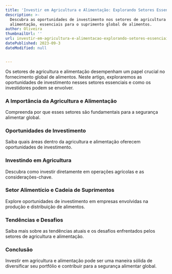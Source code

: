 ```yaml
---
title: 'Investir em Agricultura e Alimentação: Explorando Setores Essenciais'
description: >-
  Descubra as oportunidades de investimento nos setores de agricultura e
  alimentação, essenciais para o suprimento global de alimentos.
author: Oliveira
thumbnailUrl: ''
url: investir-em-agricultura-e-alimentacao-explorando-setores-essenciais
datePublished: 2023-09-3
dateModified: null


---
```


Os setores de agricultura e alimentação desempenham um papel crucial no fornecimento global de alimentos. Neste artigo, exploraremos as oportunidades de investimento nesses setores essenciais e como os investidores podem se envolver.

### A Importância da Agricultura e Alimentação

Compreenda por que esses setores são fundamentais para a segurança alimentar global.

### Oportunidades de Investimento

Saiba quais áreas dentro da agricultura e alimentação oferecem oportunidades de investimento.

### Investindo em Agricultura

Descubra como investir diretamente em operações agrícolas e as considerações-chave.

### Setor Alimentício e Cadeia de Suprimentos

Explore oportunidades de investimento em empresas envolvidas na produção e distribuição de alimentos.

### Tendências e Desafios

Saiba mais sobre as tendências atuais e os desafios enfrentados pelos setores de agricultura e alimentação.

### Conclusão

Investir em agricultura e alimentação pode ser uma maneira sólida de diversificar seu portfólio e contribuir para a segurança alimentar global.

